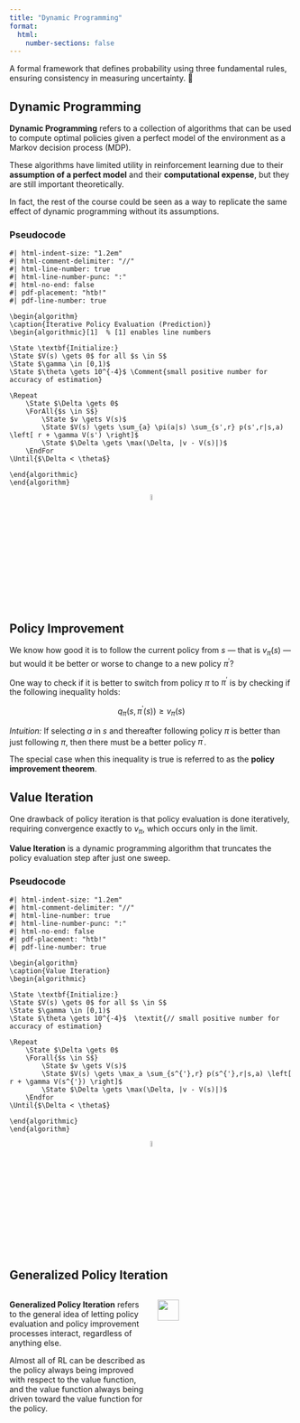 ```yaml
---
title: "Dynamic Programming"
format:
  html:
    number-sections: false
---
```


::: {.callout-note appearance="simple" icon=false}
A formal framework that defines probability using three fundamental rules, ensuring consistency in measuring uncertainty. 🎲
:::

## Dynamic Programming

**Dynamic Programming** refers to a collection of algorithms that can be used to compute optimal policies given a perfect model of the environment as a Markov decision process (MDP).

These algorithms have limited utility in reinforcement learning due to their **assumption of a perfect model** and their **computational expense**, but they are still important theoretically.

In fact, the rest of the course could be seen as a way to replicate the same effect of dynamic programming without its assumptions.

### Pseudocode

```pseudocode
#| html-indent-size: "1.2em"
#| html-comment-delimiter: "//"
#| html-line-number: true
#| html-line-number-punc: ":"
#| html-no-end: false
#| pdf-placement: "htb!"
#| pdf-line-number: true

\begin{algorithm}
\caption{Iterative Policy Evaluation (Prediction)}
\begin{algorithmic}[1]  % [1] enables line numbers

\State \textbf{Initialize:} 
\State $V(s) \gets 0$ for all $s \in S$
\State $\gamma \in [0,1)$
\State $\theta \gets 10^{-4}$ \Comment{small positive number for accuracy of estimation}

\Repeat
    \State $\Delta \gets 0$
    \ForAll{$s \in S$}
        \State $v \gets V(s)$
        \State $V(s) \gets \sum_{a} \pi(a|s) \sum_{s',r} p(s',r|s,a) \left[ r + \gamma V(s') \right]$
        \State $\Delta \gets \max(\Delta, |v - V(s)|)$
    \EndFor
\Until{$\Delta < \theta$}

\end{algorithmic}
\end{algorithm}
```

<div style="text-align: center;">
  <a href="https://github.com/">
    <img src="images/github.svg" alt="GitHub" width="5%"/> 
  </a>
</div>

## Policy Improvement

We know how good it is to follow the current policy from $s$ — that is $v_{\pi}(s)$ — but would it be better or worse to change to a new policy $\pi^{'}$?

One way to check if it is better to switch from policy $\pi$ to $\pi^{'}$ is by checking if the following inequality holds:

$$ 
q_{\pi}(s, \pi^{'}(s)) \geq v_{\pi}(s) 
$$

*Intuition:* If selecting $a$ in $s$ and thereafter following policy $\pi$ is better than just following $\pi$, then there must be a better policy $\pi^{'}$.

The special case when this inequality is true is referred to as the **policy improvement theorem**.

## Value Iteration

One drawback of policy iteration is that policy evaluation is done iteratively, requiring convergence exactly to $v_{\pi}$, which occurs only in the limit.

**Value Iteration** is a dynamic programming algorithm that truncates the policy evaluation step after just one sweep.

### Pseudocode

```pseudocode
#| html-indent-size: "1.2em"
#| html-comment-delimiter: "//"
#| html-line-number: true
#| html-line-number-punc: ":"
#| html-no-end: false
#| pdf-placement: "htb!"
#| pdf-line-number: true

\begin{algorithm}
\caption{Value Iteration}
\begin{algorithmic}

\State \textbf{Initialize:} 
\State $V(s) \gets 0$ for all $s \in S$
\State $\gamma \in [0,1)$
\State $\theta \gets 10^{-4}$  \textit{// small positive number for accuracy of estimation}

\Repeat
    \State $\Delta \gets 0$
    \Forall{$s \in S$}
        \State $v \gets V(s)$
        \State $V(s) \gets \max_a \sum_{s^{'},r} p(s^{'},r|s,a) \left[ r + \gamma V(s^{'}) \right]$
        \State $\Delta \gets \max(\Delta, |v - V(s)|)$
    \Endfor
\Until{$\Delta < \theta$}

\end{algorithmic}
\end{algorithm}
```

<div style="text-align: center;">
  <a href="https://github.com/">
    <img src="images/github.svg" alt="GitHub" width="5%"/> <!-- Adjust width as needed -->
  </a>
</div>

## Generalized Policy Iteration

::: {.columns}
::: {.column width="50%"}

**Generalized Policy Iteration** refers to the general idea of letting policy evaluation and policy improvement processes interact, regardless of anything else.

Almost all of RL can be described as the policy always being improved with respect to the value function, and the value function always being driven toward the value function for the policy.

:::

::: {.column width="50%"}

![](images/GPI.png){width=40% fig-align="center"}

:::
:::
